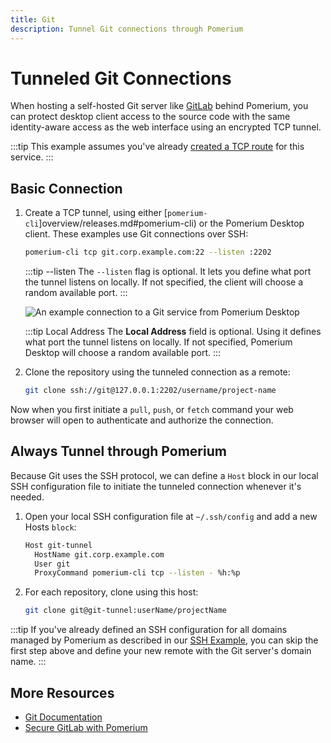 ```yaml
---
title: Git
description: Tunnel Git connections through Pomerium
---
```



# Tunneled Git Connections

When hosting a self-hosted Git server like [GitLab](/guides/gitlab.md) behind Pomerium, you can protect desktop client access to the source code with the same identity-aware access as the web interface using an encrypted TCP tunnel.

:::tip
This example assumes you've already [created a TCP route](/tcp/readme#configure-routes) for this service.
:::

 ## Basic Connection

 1. Create a TCP tunnel, using either [`pomerium-cli`]overview/releases.md#pomerium-cli) or the Pomerium Desktop client. These examples use Git connections over SSH:

    <Tabs>
    <TabItem value="pomerium-cli" label="pomerium-cli">

    ```bash
    pomerium-cli tcp git.corp.example.com:22 --listen :2202
    ```

    :::tip --listen
    The `--listen` flag is optional. It lets you define what port the tunnel listens on locally. If not specified, the client will choose a random available port.
    :::

    </TabItem>
    <TabItem value="Pomerium Desktop" label="Pomerium Desktop">

    ![An example connection to a Git service from Pomerium Desktop](img/desktop/example-git-connection.png)

    :::tip Local Address
    The **Local Address** field is optional. Using it defines what port the tunnel listens on locally. If not specified, Pomerium Desktop will choose a random available port.
    :::

    </TabItem>
    </Tabs>

1. Clone the repository using the tunneled connection as a remote:

    ```bash
    git clone ssh://git@127.0.0.1:2202/username/project-name
    ```

Now when you first initiate a `pull`, `push`, or `fetch` command your web browser will open to authenticate and authorize the connection.

## Always Tunnel through Pomerium

Because Git uses the SSH protocol, we can define a `Host` block in our local SSH configuration file to initiate the tunneled connection whenever it's needed.

1. Open your local SSH configuration file at `~/.ssh/config` and add a new Hosts `block`:

    ```bash
    Host git-tunnel
      HostName git.corp.example.com
      User git
      ProxyCommand pomerium-cli tcp --listen - %h:%p
    ```

1. For each repository, clone using this host:

    ```bash
    git clone git@git-tunnel:userName/projectName
    ```

:::tip
If you've already defined an SSH configuration for all domains managed by Pomerium as described in our [SSH Example](/tcp/examples/ssh#always-tunnel-through-pomerium), you can skip the first step above and define your new remote with the Git server's domain name.
:::

## More Resources

- [Git Documentation](https://git-scm.com/doc)
- [Secure GitLab with Pomerium](/guides/gitlab.md)